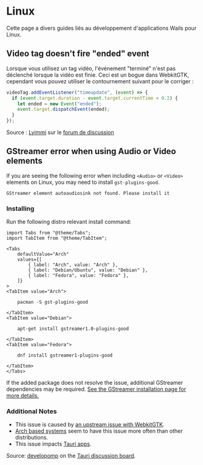 # Linux

Cette page a divers guides liés au développement d'applications Wails pour Linux.

## Video tag doesn't fire "ended" event

Lorsque vous utilisez un tag vidéo, l'événement "terminé" n'est pas déclenché lorsque la vidéo est finie. Ceci est un bogue dans WebkitGTK, cependant vous pouvez utiliser le contournement suivant pour le corriger :

```js
videoTag.addEventListener("timeupdate", (event) => {
  if (event.target.duration - event.target.currentTime < 0.2) {
    let ended = new Event("ended");
    event.target.dispatchEvent(ended);
  }
});
```

Source : [Lyimmi](https://github.com/Lyimmi) sur le [forum de discussion](https://github.com/milselarch/wails/issues/1729#issuecomment-1212291275)

## GStreamer error when using Audio or Video elements

If you are seeing the following error when including `<Audio>` or `<Video>` elements on Linux, you may need to install `gst-plugins-good`.

```
GStreamer element autoaudiosink not found. Please install it
```

### Installing

Run the following distro relevant install command:

```mdx-code-block
import Tabs from "@theme/Tabs";
import TabItem from "@theme/TabItem";

<Tabs
    defaultValue="Arch"
    values={[
        { label: "Arch", value: "Arch" },
        { label: "Debian/Ubuntu", value: "Debian" },
        { label: "Fedora", value: "Fedora" },
    ]}
>
<TabItem value="Arch">

    pacman -S gst-plugins-good

</TabItem>
<TabItem value="Debian">

    apt-get install gstreamer1.0-plugins-good

</TabItem>
<TabItem value="Fedora">

    dnf install gstreamer1-plugins-good

</TabItem>
</Tabs>
```

If the added package does not resolve the issue, additional GStreamer dependencies may be required. [See the GStreamer installation page for more details.](https://gstreamer.freedesktop.org/documentation/installing/on-linux.html)

### Additional Notes

- This issue is caused by [an upstream issue with WebkitGTK](https://bugs.webkit.org/show_bug.cgi?id=146351).
- [Arch based systems](https://wiki.archlinux.org/title/Arch-based_distributions) seem to have this issue more often than other distributions.
- This issue impacts [Tauri apps](https://tauri.app/).

Source: [developomp](https://github.com/developomp) on the [Tauri discussion board](https://github.com/tauri-apps/tauri/issues/4642#issuecomment-1643229562).
